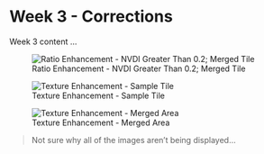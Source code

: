 # Week 3 - Corrections

Week 3 content ...

![Ratio Enhancement - NVDI Greater Than 0.2; Merged Tile](/Week3Content/week3_mergedtile_nvdimore0.2)

![Texture Enhancement - Sample Tile](/Week3Content/week3_samplearea_texturecorrection.)

![Texture Enhancement - Merged Area](/Week3Content/week3_mergedtile_texturecorrection,)

> Not sure why all of the images aren't being displayed...